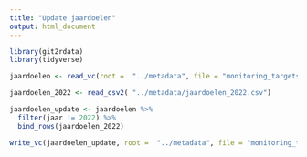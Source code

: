 ```yaml
---
title: "Update jaardoelen"
output: html_document
---
```


```r
library(git2rdata)
library(tidyverse)
```


```r
jaardoelen <- read_vc(root =  "../metadata", file = "monitoring_targets")


```


```r
jaardoelen_2022 <- read_csv2( "../metadata/jaardoelen_2022.csv")

jaardoelen_update <- jaardoelen %>%
  filter(jaar != 2022) %>%
  bind_rows(jaardoelen_2022)
```


```r
write_vc(jaardoelen_update, root =  "../metadata", file = "monitoring_targets", sorting = c("meetnet", "jaar"), strict = FALSE)
```

